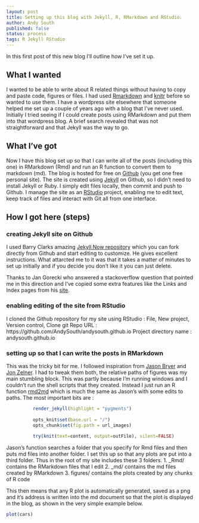 ```yaml
---
layout: post
title: Setting up this blog with Jekyll, R, RMarkdown and RStudio.
author: Andy South
published: false
status: process
tags: R Jekyll RStudio
---
```


In this first post of this new blog I'll outline how I've set it up.

## What I wanted
I wanted to be able to write about R related things without having to copy and paste code, figures or files. I had used [Rmarkdown](http://rmarkdown.rstudio.com/) and [knitr](http://yihui.name/knitr/) before so wanted to use them. I have a wordpress site elsewhere that someone helped me set up a couple of years ago with a blog that I've never used. Initially I tried seeing if I could create posts using RMarkdown and put them into that wordpress blog. A brief search revealed that was not straightforward and that Jekyll was the way to go.  

## What I've got
Now I have this blog set up so that I can write all of the posts (including this one) in RMarkdown (Rmd) and run an R function to convert them to markdown (md). The blog is hosted for free on [Github](https://github.com/) (you get one free personal site). The site is created using [Jekyll](http://jekyllrb.com/) on Github, so I didn't need to install Jekyll or Ruby. I simply edit files locally, then commit and push to Github. I manage the site as an [RStudio](http://www.rstudio.com/products/RStudio) project, enabling me to edit text, keep track of files and interact with Git all from one interface.  

## How I got here (steps)

### creating Jekyll site on Github
I used Barry Clarks amazing [Jekyll Now repository](https://github.com/barryclark/jekyll-now) which you can fork directly from Github and start editing to customize. He gives excellent instructions. What attarcted me to it was that it takes a matter of minutes to set up initially and if you decide you don't like it you can just delete.  

Thanks to Jan Gorecki who answered a stackoverflow question that pointed me in this direction and I've copied some extra features like the Links and Index pages from his [site](https://github.com/jangorecki/jangorecki.github.io).  

### enabling editing of the site from RStudio
I cloned the Github repository for my site using RStudio :
File, New project, Version control, Clone git
Repo URL : https://github.com/AndySouth/andysouth.github.io
Project directory name : andysouth.github.io


### setting up so that I can write the posts in RMarkdown
This was the tricky bit for me. I followed inspiration from [Jason Bryer](http://jason.bryer.org/posts/2012-12-10/Markdown_Jekyll_R_for_Blogging.html) and [Jon Zelner](http://www.jonzelner.net/jekyll/knitr/r/2014/07/02/autogen-knitr/). I had to tweak them both, the relative paths of figures was my main stumbling block. This was partly because I'm running windows and I couldn't run the shell scripts that they created. Instead I just run an R function [rmd2md](https://github.com/AndySouth/andysouth.github.io/blob/master/rmd2md.r) which is much the same as Jason's with some edits to paths. The most important bits are :


```r
          render_jekyll(highlight = "pygments")
                    
          opts_knit$set(base.url = "/")
          opts_chunk$set(fig.path = url_images)                     
          
          try(knit(text=content, output=outFile), silent=FALSE)
```

Jason's function searches a folder that you specify for Rmd files and then puts md files into another folder. I set this up so that any plots are put into a third folder. Thus in the root of my site includes these 3 folders.
1. _Rmd/    contains the RMarkdown files that I edit
2. _md/     contains the md files created by RMarkdown
3. figures/ contains the plots created by any chunks of R code

This then means that any R plot is automatically generated, saved as a png and it's address is written into the md document so that the plot is displayed in the blog, as shown in the very simple example below.

```r
plot(cars)
```

